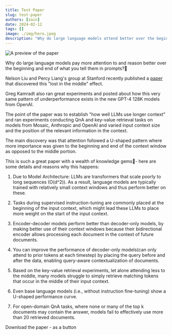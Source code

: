 ```yaml
---
title: Test Paper
slug: test-paper
authors: [zain]
date: 2024-02-12
tags: []
image: ./img/hero.jpeg
description: "Why do large language models attend better over the beginning and end of thier context?"
---
```

![A preview of the paper](./img/hero.jpeg)

<!-- truncate -->


Why do large language models pay more attention to and reason better over the beginning and end of what you tell them in prompts?🤔

Nelson Liu and Percy Liang's group at Stanford recently published a [paper](https://arxiv.org/abs/2307.03172) that discovered this "lost in the middle" effect. 

Greg Kamradt also ran great experiments and posted about how this very same pattern of underperformance exists in the new GPT-4 128K models from OpenAI. 

The point of the paper was to establish "how well LLMs use longer context" and ran experiments conducting QnA and key-value retrieval tasks on models from Mosaic, Anthropic and OpenAI and varied input context size and the position of the relevant information in the context.

The main discovery was that attention followed a U-shaped pattern where more importance was given to the beginning and end of the context window as opposed to the middle portion.

This is such a great paper with a wealth of knowledge gems💎- here are some details and reasons why this happens:

1. Due to Model Architecture: LLMs are transformers that scale poorly to long sequences (O(d^2)). As a result, language models are typically trained with relatively small context windows and thus perform better on these.

2. Tasks during supervised instruction-tuning are commonly placed at the beginning of the input context, which might lead these LLMs to place more weight on the start of the input context.

3. Encoder-decoder models perform better than decoder-only models, by making better use of their context windows because their bidirectional encoder allows processing each document in the context of future documents.

4. You can improve the performance of decoder-only models(can only attend to prior tokens at each timestep) by placing the query before and after the data, enabling query-aware contextualization of documents.

6. Based on the key-value retrieval experiments, let alone attending less to the middle, many models struggle to simply retrieve matching tokens that occur in the middle of their input context.

7. Even base language models (i.e., without instruction fine-tuning) show a U-shaped performance curve.

8. For open-domain QnA tasks, where none or many of the top k documents may contain the answer, models fail to effectively use more than 20 retrieved documents.

<p>
  <DownloadButton link={require('./download/2307.03172.pdf').default}>Download the paper - as a button</DownloadButton>
</p>

<!-- We could create a specific template for Paper Review's -->

<WhatNext />
